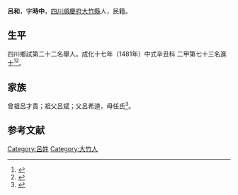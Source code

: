 {{Otheruses|other=名为呂和的其他人物|呂和}}
{{Otheruses|other=名为吕时中的其他人物|吕时中}}
{{明清人物信息框
| 姓名 = 呂和
| 原名 =
| 圖片名稱= 
| 圖片大小 =
| 圖片說明 = 
| 最高職務 =
| 國家 = 大明 
| 爵位 =
| 籍貫 = [[四川|四川]][[順慶府|順慶府]][[大竹縣|大竹縣]]
| 族裔 = 
| 字號 = 
| 諡號 =
| 出生日期 = 十二月十九日
| 出生地點 =
| 逝世日期 = 卒年不詳 
| 逝世地點 =
| 墓葬 =
| 配偶 = 劉氏
| 親屬 = 
| 出身 =
* 成化十七年辛丑科進士出身
| 經歷 =
| 著作 = 
}}
'''呂和'''{{BD|1454年||？年||}}，字'''時中'''，[[四川|四川]][[順慶府|順慶府]][[大竹縣|大竹縣]]人，民籍。

== 生平 ==
四川鄉試第二十二名舉人。成化十七年（1481年）中式辛丑科<!---會試第一百十三名--->二甲第七十三名進士<ref>{{Cite book|title=《[[皇明贡举考|皇明贡举考]]》卷五|last=（明）[[张朝瑞|张朝瑞]]|first=|publisher=《续修四库全书》史部第828册|year=|isbn=|location=|pages=}}</ref><ref>{{Cite book|title=贡举志五种 上|last=鲁小俊，江俊伟著|first=|publisher=武汉：武汉大学出版社|year=2009|isbn=978-7-307-07043-1|location=|pages=254-256}}</ref>。

== 家族 ==
曾祖呂才貴；祖父呂斌；父呂希道，母任氏<ref>{{Cite book|title=天一阁藏明代科举录选刊 登科录 点校本|last=龚延明主编|first=|publisher=宁波出版社|year=2016|isbn=978-7-5526-2320-8|location=宁波|pages=|quote=《天一閣藏明代科舉錄選刊.登科錄》之《成化十七年進士登科錄》}}</ref>。

==参考文献==
{{reflist}}

{{成化十七年辛丑科殿試金榜}}

{{Authority control}}

{{DEFAULTSORT:}}
[[Category:呂姓|Category:呂姓]]
[[Category:大竹人|Category:大竹人]]